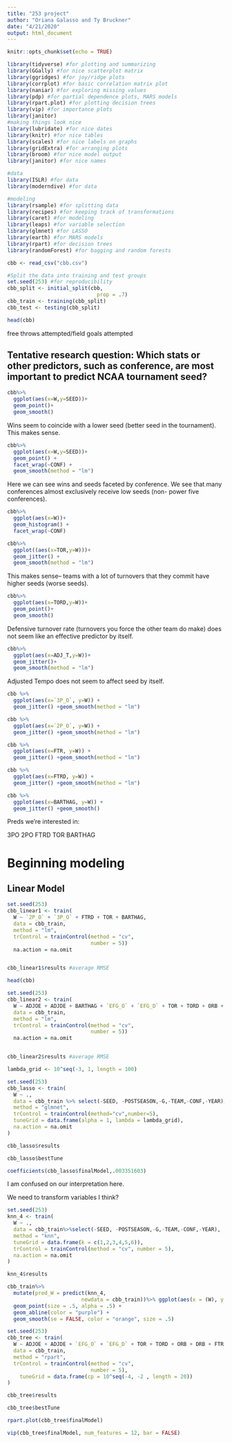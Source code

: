 ```yaml
---
title: "253 project"
author: "Oriana Galasso and Ty Bruckner"
date: "4/21/2020"
output: html_document
---
```


```r
knitr::opts_chunk$set(echo = TRUE)
```

```r
library(tidyverse) #for plotting and summarizing
library(GGally) #for nice scatterplot matrix 
library(ggridges) #for joy/ridge plots
library(corrplot) #for basic correlation matrix plot
library(naniar) #for exploring missing values
library(pdp) #for partial dependence plots, MARS models
library(rpart.plot) #for plotting decision trees
library(vip) #for importance plots
library(janitor)
#making things look nice
library(lubridate) #for nice dates
library(knitr) #for nice tables
library(scales) #for nice labels on graphs
library(gridExtra) #for arranging plots
library(broom) #for nice model output
library(janitor) #for nice names

#data
library(ISLR) #for data
library(moderndive) #for data

#modeling
library(rsample) #for splitting data
library(recipes) #for keeping track of transformations
library(caret) #for modeling
library(leaps) #for variable selection
library(glmnet) #for LASSO
library(earth) #for MARS models
library(rpart) #for decision trees
library(randomForest) #for bagging and random forests

```

```r
cbb <- read_csv("cbb.csv")

#Split the data into training and test groups
set.seed(253) #for reproducibility
cbb_split <- initial_split(cbb, 
                             prop = .7)
cbb_train <- training(cbb_split)
cbb_test <- testing(cbb_split)
```

```r
head(cbb)
```

free throws attempted/field goals attempted 

## Tentative research question: Which stats or other predictors, such as conference,  are most important to predict NCAA tournament seed? 

```r
cbb%>%
  ggplot(aes(x=W,y=SEED))+
  geom_point()+
  geom_smooth()
```

Wins seem to coincide with a lower seed (better seed in the tournament). This makes sense.

```r
cbb%>%
  ggplot(aes(x=W,y=SEED))+
  geom_point() +
  facet_wrap(~CONF) +
  geom_smooth(method = "lm")
```
Here we can see wins and seeds faceted by conference. We see that many conferences almost exclusively receive low seeds (non- power five conferences). 

```r
cbb%>%
  ggplot(aes(x=W))+
  geom_histogram() +
  facet_wrap(~CONF)
```


```r
cbb%>%
  ggplot((aes(x=TOR,y=W)))+
  geom_jitter() +
  geom_smooth(method = "lm")
```

This makes sense-- teams with a lot of turnovers that they commit have higher seeds (worse seeds).

```r
cbb%>%
  ggplot(aes(x=TORD,y=W))+
  geom_point()+
  geom_smooth()
```

Defensive turnover rate (turnovers you force the other team do make) does not seem like an effective predictor by itself.

```r
cbb%>%
  ggplot(aes(x=ADJ_T,y=W))+
  geom_jitter()+
  geom_smooth(method = "lm")
```

Adjusted Tempo does not seem to affect seed by itself. 

```r
cbb %>%
  ggplot(aes(x=`3P_O`, y=W)) +
  geom_jitter() +geom_smooth(method = "lm")
```

```r
cbb %>%
  ggplot(aes(x=`2P_O`, y=W)) +
  geom_jitter() +geom_smooth(method = "lm")
```

```r
cbb %>%
  ggplot(aes(x=FTR, y=W)) +
  geom_jitter() +geom_smooth(method = "lm")
```

```r
cbb %>%
  ggplot(aes(x=FTRD, y=W)) +
  geom_jitter() +geom_smooth(method = "lm")
```

```r
cbb %>%
  ggplot(aes(x=BARTHAG, y=W)) +
  geom_jitter() +geom_smooth()
```

Preds we're interested in: 

3PO
2PO
FTRD
TOR
BARTHAG

# Beginning modeling 

## Linear Model



```r
set.seed(253)
cbb_linear1 <- train(
  W ~ `2P_O` + `3P_O` + FTRD + TOR + BARTHAG,
  data = cbb_train, 
  method = "lm",
  trControl = trainControl(method = "cv", 
                           number = 5))
  na.action = na.omit


cbb_linear1$results #average RMSE

```

```r
head(cbb)
```

```r
set.seed(253)
cbb_linear2 <- train(
  W ~ ADJOE + ADJDE + BARTHAG + `EFG_O` + `EFG_D` + TOR + TORD + ORB + DRB + FTR + FTRD + `2P_O` + `2P_D` + `3P_O` +`3P_D`+ `ADJ_T`,
  data = cbb_train, 
  method = "lm",
  trControl = trainControl(method = "cv", 
                           number = 5))
  na.action = na.omit


cbb_linear2$results #average RMSE
```


```r
lambda_grid <- 10^seq(-3, 1, length = 100)

set.seed(253)
cbb_lasso <- train(
  W ~ .,
  data = cbb_train %>% select(-SEED, -POSTSEASON,-G,-TEAM,-CONF,-YEAR),
  method = "glmnet",
  trControl = trainControl(method="cv",number=5),
  tuneGrid = data.frame(alpha = 1, lambda = lambda_grid),
  na.action = na.omit
)
```

```r
cbb_lasso$results
```
```r
cbb_lasso$bestTune
```
```r
coefficients(cbb_lasso$finalModel,.003351603)
```
I am confused on our interpretation here.

We need to transform variables I think?
```r

set.seed(253)
knn_4 <- train(
  W ~ .,
  data = cbb_train%>%select(-SEED, -POSTSEASON,-G,-TEAM,-CONF,-YEAR),
  method = "knn",
  tuneGrid = data.frame(k = c(1,2,3,4,5,6)),
  trControl = trainControl(method = "cv", number = 5),
  na.action = na.omit
)
```

```r
knn_4$results
```


```r
cbb_train%>%
  mutate(pred_W = predict(knn_4, 
                        newdata = cbb_train))%>% ggplot(aes(x = (W), y = (pred_W))) +
  geom_point(size = .5, alpha = .5) +
  geom_abline(color = "purple") +
  geom_smooth(se = FALSE, color = "orange", size = .5) 
```



```r
set.seed(253)
cbb_tree <- train(
  W ~ ADJOE + ADJDE + `EFG_O` + `EFG_D` + TOR + TORD + ORB + DRB + FTR + FTRD ,
  data = cbb_train, 
  method = "rpart",
  trControl = trainControl(method = "cv",
                           number = 5),
    tuneGrid = data.frame(cp = 10^seq(-4, -2 , length = 20))
)

```

```r
cbb_tree$results
```
```r
cbb_tree$bestTune
```

```r
rpart.plot(cbb_tree$finalModel)
```

```r
vip(cbb_tree$finalModel, num_features = 12, bar = FALSE)
```



